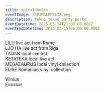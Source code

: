 ```yaml
---
title: spiralėhelix
eventImage: /SPIRALĖHELIX.png
description: tekno tekno party party
eventDatetime: 2025-03-14T21:00:00.000Z
eventEndDatetime: 2025-03-15T06:00:00.000Z
---
```


LILU live act from Rome\
LJO HA  live act from Riga\
TADAN local live act\
KETATEKA local live act\
MEGAZAURUS local vinyl collection\
ELISE Romanian vinyl collection

Vilnius\
E≡≡≡≡≡\\
